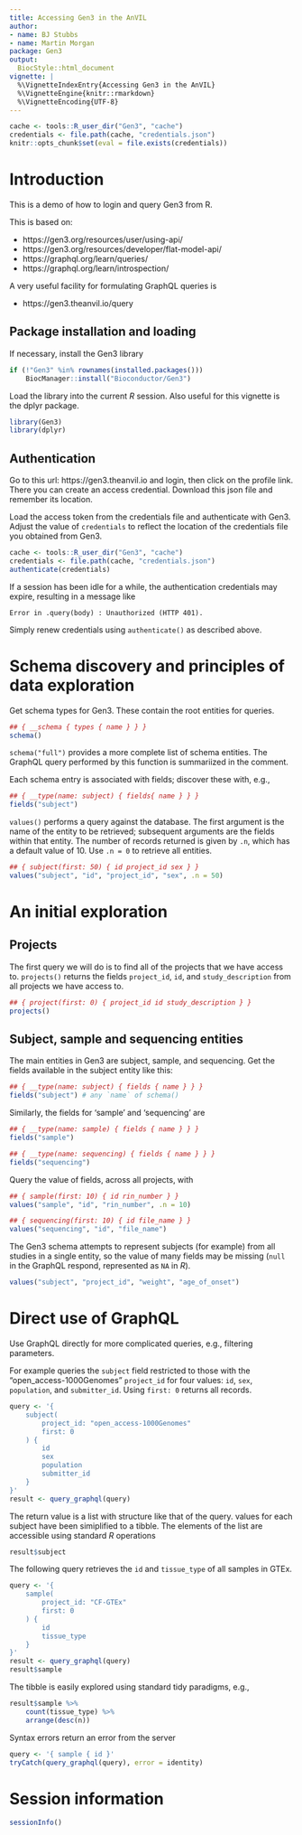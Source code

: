 ```yaml
---
title: Accessing Gen3 in the AnVIL
author:
- name: BJ Stubbs
- name: Martin Morgan
package: Gen3
output:
  BiocStyle::html_document
vignette: |
  %\VignetteIndexEntry{Accessing Gen3 in the AnVIL}
  %\VignetteEngine{knitr::rmarkdown}
  %\VignetteEncoding{UTF-8}
---
```


```r
cache <- tools::R_user_dir("Gen3", "cache")
credentials <- file.path(cache, "credentials.json")
knitr::opts_chunk$set(eval = file.exists(credentials))
```

# Introduction

This is a demo of how to login and query Gen3 from R.

This is based on:

* https://gen3.org/resources/user/using-api/
* https://gen3.org/resources/developer/flat-model-api/
* https://graphql.org/learn/queries/
* https://graphql.org/learn/introspection/

A very useful facility for formulating GraphQL queries is

* https://gen3.theanvil.io/query

## Package installation and loading

If necessary, install the Gen3 library

```r
if (!"Gen3" %in% rownames(installed.packages()))
    BiocManager::install("Bioconductor/Gen3")
```

Load the library into the current _R_ session. Also useful for this
vignette is the dplyr package.

```r
library(Gen3)
library(dplyr)
```

## Authentication

Go to this url: https://gen3.theanvil.io and login, then click on the
profile link. There you can create an access credential. Download this
json file and remember its location.

Load the access token from the credentials file and authenticate with
Gen3. Adjust the value of `credentials` to reflect the location of the
credentials file you obtained from Gen3.

```r
cache <- tools::R_user_dir("Gen3", "cache")
credentials <- file.path(cache, "credentials.json")
authenticate(credentials)
```

If a session has been idle for a while, the authentication credentials
may expire, resulting in a message like

```
Error in .query(body) : Unauthorized (HTTP 401).
```

Simply renew credentials using `authenticate()` as described above.

# Schema discovery and principles of data exploration

Get schema types for Gen3. These contain the root entities for queries.

```r
## { __schema { types { name } } }
schema()
```

`schema("full")` provides a more complete list of schema entities. The
GraphQL query performed by this function is summariized in the
comment.

Each schema entry is associated with fields; discover these with, e.g.,

```r
## { __type(name: subject) { fields{ name } } }
fields("subject")
```

`values()` performs a query against the database. The first argument
is the name of the entity to be retrieved; subsequent arguments are
the fields within that entity. The number of records returned is given
by `.n`, which has a default value of 10. Use `.n = 0` to retrieve all
entities.

```r
## { subject(first: 50) { id project_id sex } }
values("subject", "id", "project_id", "sex", .n = 50)
```

# An initial exploration

## Projects

The first query we will do is to find all of the projects that we have
access to. `projects()` returns the fields `project_id`, `id`, and
`study_description` from all projects we have access to.

```r
## { project(first: 0) { project_id id study_description } }
projects()
```

## Subject, sample and sequencing entities

The main entities in Gen3 are subject, sample, and sequencing. Get
the fields available in the subject entity like this:

```r
## { __type(name: subject) { fields { name } } }
fields("subject") # any `name` of schema()
```

Similarly, the fields for 'sample' and 'sequencing' are

```r
## { __type(name: sample) { fields { name } } }
fields("sample")

## { __type(name: sequencing) { fields { name } } }
fields("sequencing")
```

Query the value of fields, across all projects, with

```r
## { sample(first: 10) { id rin_number } }
values("sample", "id", "rin_number", .n = 10)

## { sequencing(first: 10) { id file_name } }
values("sequencing", "id", "file_name")
```

The Gen3 schema attempts to represent subjects (for example) from all
studies in a single entity, so the value of many fields may be missing
(`null` in the GraphQL respond, represented as `NA` in _R_).

```r
values("subject", "project_id", "weight", "age_of_onset")
```

# Direct use of GraphQL

Use GraphQL directly for more complicated queries, e.g., filtering parameters.

For example queries the `subject` field restricted to those with the
"open_access-1000Genomes" `project_id` for four values: `id`, `sex`,
`population`, and `submitter_id`. Using `first: 0` returns all
records.

```r
query <- '{
    subject(
        project_id: "open_access-1000Genomes"
        first: 0
    ) {
        id
        sex
        population
        submitter_id
    }
}'
result <- query_graphql(query)
```

The return value is a list with structure like that of the
query. values for each subject have been simiplified to a tibble. The
elements of the list are accessible using standard _R_ operations

```r
result$subject
```

The following query retrieves the `id` and `tissue_type` of all samples in GTEx.

```r
query <- '{
    sample(
        project_id: "CF-GTEx"
        first: 0
    ) {
        id
        tissue_type
    }
}'
result <- query_graphql(query)
result$sample
```

The tibble is easily explored using standard tidy paradigms, e.g.,

```r
result$sample %>%
    count(tissue_type) %>%
    arrange(desc(n))
```

Syntax errors return an error from the server

```r
query <- '{ sample { id }'
tryCatch(query_graphql(query), error = identity)
```

# Session information

```r
sessionInfo()
```
